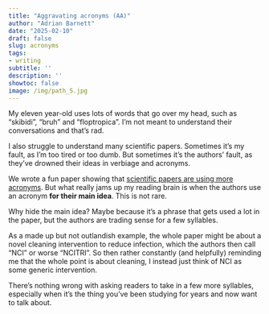 ```yaml
---
title: "Aggravating acronyms (AA)"
author: "Adrian Barnett"
date: "2025-02-10"
draft: false
slug: acronyms
tags:
- writing
subtitle: ''
description: ''
showtoc: false
image: /img/path_5.jpg
---
```



My eleven year-old uses lots of words that go over my head, such as “skibidi”, “bruh” and “floptropica”. I’m not meant to understand their conversations and that’s rad.

I also struggle to understand many scientific papers. Sometimes it’s my fault, as I’m too tired or too dumb. But sometimes it’s the authors’ fault, as they’ve drowned their ideas in verbiage and acronyms.

We wrote a fun paper showing that [scientific papers are using more acronyms](https://elifesciences.org/articles/60080). But what really jams up my reading brain is when the authors use an acronym **for their main idea**. This is not rare.

Why hide the main idea? Maybe because it’s a phrase that gets used a lot in the paper, but the authors are trading sense for a few syllables. 

As a made up but not outlandish example, the whole paper might be about a novel cleaning intervention to reduce infection, which the authors then call “NCI” or worse “NCITRI”. So then rather constantly (and helpfully) reminding me that the whole point is about cleaning, I instead just think of NCI as some generic intervention.

There’s nothing wrong with asking readers to take in a few more syllables, especially when it’s the thing you’ve been studying for years and now want to talk about. 

